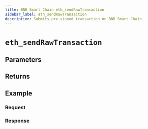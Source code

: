 ```yaml
---
title: BNB Smart Chain eth_sendRawTransaction
sidebar_label: eth_sendRawTransaction
description: Submits pre-signed transaction on BNB Smart Chain.
---
```




# `eth_sendRawTransaction`

<Description />

## Parameters


<Params />

## Returns


<Returns />

## Example


<Example />

### Request


<Request />

### Response


<Response />
